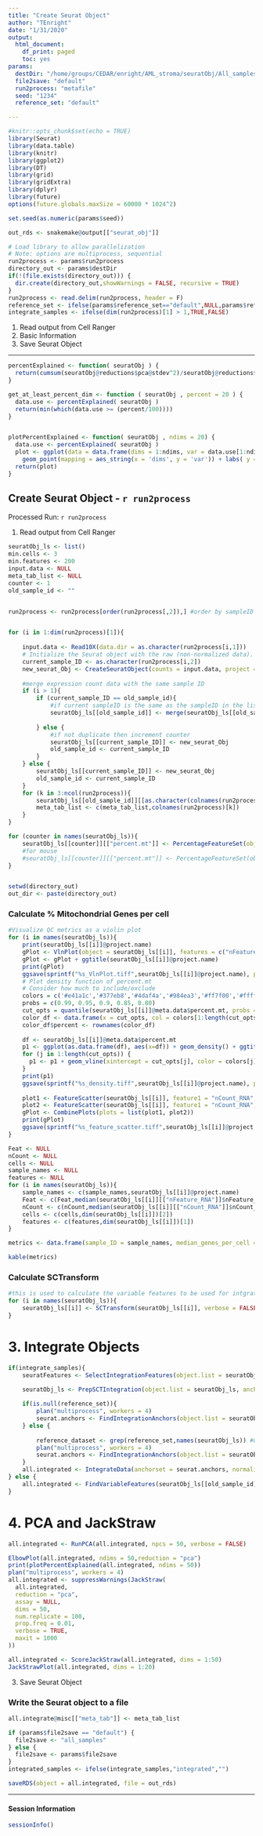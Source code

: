 ---
title: "Create Seurat Object"
author: "TEnright"
date: "1/31/2020"
output:
  html_document:
    df_print: paged
    toc: yes
params:
  destDir: "/home/groups/CEDAR/enright/AML_stroma/seuratObj/All_samples"
  file2save: "default"
  run2process: "metafile"
  seed: "1234"
  reference_set: "default"

---


```{r setup_libs, include=FALSE}
#knitr::opts_chunk$set(echo = TRUE)
library(Seurat)
library(data.table)
library(knitr)
library(ggplot2)
library(DT)
library(grid)
library(gridExtra)
library(dplyr)
library(future)
options(future.globals.maxSize = 60000 * 1024^2)

set.seed(as.numeric(params$seed))

out_rds <- snakemake@output[["seurat_obj"]]

# Load library to allow parallelization
# Note: options are multiprocess, sequential
run2process <- params$run2process
directory_out <- params$destDir
if(!(file.exists(directory_out))) {
  dir.create(directory_out,showWarnings = FALSE, recursive = TRUE)
}
run2process <- read.delim(run2process, header = F)
reference_set <- ifelse(params$reference_set=="default",NULL,params$reference_set)
integrate_samples <- ifelse(dim(run2process)[1] > 1,TRUE,FALSE)
```

1. Read output from Cell Ranger
2. Basic Information
3. Save Seurat Object



***

```{r functions, echo = F, eval = T, message = F}


percentExplained <- function( seuratObj ) {
  return(cumsum(seuratObj@reductions$pca@stdev^2)/seuratObj@reductions$pca@misc$total.variance)
}

get_at_least_percent_dim <- function ( seuratObj , percent = 20 ) {
  data.use <- percentExplained( seuratObj )
  return(min(which(data.use >= (percent/100))))  
}


plotPercentExplained <- function( seuratObj , ndims = 20) {
  data.use <- percentExplained( seuratObj )
  plot <- ggplot(data = data.frame(dims = 1:ndims, var = data.use[1:ndims])) +
    geom_point(mapping = aes_string(x = 'dims', y = 'var')) + labs( y = "% variance explained", x = "PC")
  return(plot)
}


```


## Create Seurat Object - `r run2process`


Processed Run:  `r run2process`   

1. Read output from Cell Ranger

```{r, load_10X, echo=FALSE, warning = F}
seuratObj_ls <- list()
min.cells <- 3
min.features <- 200
input.data <- NULL
meta_tab_list <- NULL
counter <- 1
old_sample_id <- ""


run2process <- run2process[order(run2process[,2]),] #order by sampleID


for (i in 1:dim(run2process)[1]){
	
	input.data <- Read10X(data.dir = as.character(run2process[i,1]))
	# Initialize the Seurat object with the raw (non-normalized data).
	current_sample_ID <- as.character(run2process[i,2])
	new_seurat_Obj <- CreateSeuratObject(counts = input.data, project = current_sample_ID, min.cells = min.cells, min.features = min.features)
	
	#merge expression count data with the same sample ID
	if (i > 1){
		if (current_sample_ID == old_sample_id){
			#if current sampleID is the same as the sampleID in the list then merge the objects
			seuratObj_ls[[old_sample_id]] <- merge(seuratObj_ls[[old_sample_id]],new_seurat_Obj, project = current_sample_ID)
			
		} else {
			#if not duplicate then increment counter
			seuratObj_ls[[current_sample_ID]] <- new_seurat_Obj
			old_sample_id <- current_sample_ID
		}
	} else {
		seuratObj_ls[[current_sample_ID]] <- new_seurat_Obj
		old_sample_id <- current_sample_ID
	}
	for (k in 3:ncol(run2process)){
		seuratObj_ls[[old_sample_id]][[as.character(colnames(run2process)[k])]] <- rep(as.character(run2process[i,k]),nrow(seuratObj_ls[[old_sample_id]]@meta.data))
		meta_tab_list <- c(meta_tab_list,colnames(run2process)[k])
	}
}

for (counter in names(seuratObj_ls)){	
	seuratObj_ls[[counter]][["percent.mt"]] <- PercentageFeatureSet(object = seuratObj_ls[[counter]], pattern = "^MT-")
	#for mouse
	#seuratObj_ls[[counter]][["percent.mt"]] <- PercentageFeatureSet(object = seuratObj_ls[[counter]], pattern = "^Mt-")
}


setwd(directory_out)
out_dir <- paste(directory_out)
```



### Calculate % Mitochondrial Genes per cell
```{r, calcMito, echo=FALSE}


#Visualize QC metrics as a violin plot
for (i in names(seuratObj_ls)){
	print(seuratObj_ls[[i]]@project.name)
	gPlot <- VlnPlot(object = seuratObj_ls[[i]], features = c("nFeature_RNA", "nCount_RNA", "percent.mt"), ncol = 3, pt.size = 0)
	gPlot <- gPlot + ggtitle(seuratObj_ls[[i]]@project.name)
	print(gPlot)
	ggsave(sprintf("%s_VlnPlot.tiff",seuratObj_ls[[i]]@project.name), plot = gPlot, path = out_dir)
	# Plot density function of percent.mt
	# Consider how much to include/exclude
	colors = c('#e41a1c','#377eb8','#4daf4a','#984ea3','#ff7f00','#ffff33','#a65628','#f781bf','#999999')
	probs = c(0.99, 0.95, 0.9, 0.85, 0.80)
	cut_opts = quantile(seuratObj_ls[[i]]@meta.data$percent.mt, probs = probs)
	color_df <- data.frame(x = cut_opts, col = colors[1:length(cut_opts)])
	color_df$percent <- rownames(color_df)
	
	df <- seuratObj_ls[[i]]@meta.data$percent.mt
	p1 <- ggplot(as.data.frame(df), aes(x=df)) + geom_density() + ggtitle(sprintf("Distribution of %% Mitochondrial Cells %s", seuratObj_ls[[i]]@project.name)) + xlab("percent mito")
	for (j in 1:length(cut_opts)) {
	  p1 <- p1 + geom_vline(xintercept = cut_opts[j], color = colors[j])
	}
	print(p1)
	ggsave(sprintf("%s_density.tiff",seuratObj_ls[[i]]@project.name), plot = p1, path = out_dir)
	
	plot1 <- FeatureScatter(seuratObj_ls[[i]], feature1 = "nCount_RNA", feature2 = "percent.mt", pt.size = 0)
	plot2 <- FeatureScatter(seuratObj_ls[[i]], feature1 = "nCount_RNA", feature2 = "nFeature_RNA", pt.size = 0)
	gPlot <- CombinePlots(plots = list(plot1, plot2))
	print(gPlot)
	ggsave(sprintf("%s_feature_scatter.tiff",seuratObj_ls[[i]]@project.name), plot = gPlot, path = out_dir, units = "cm", height = 10, width = 20 )
}
```


```{r echo = F, eval = T}

Feat <- NULL
nCount <- NULL
cells <- NULL
sample_names <- NULL
features <- NULL
for (i in names(seuratObj_ls)){
	sample_names <- c(sample_names,seuratObj_ls[[i]]@project.name)
	Feat <- c(Feat,median(seuratObj_ls[[i]][["nFeature_RNA"]]$nFeature_RNA))
	nCount <- c(nCount,median(seuratObj_ls[[i]][["nCount_RNA"]]$nCount_RNA))
	cells <- c(cells,dim(seuratObj_ls[[i]])[2])
	features <- c(features,dim(seuratObj_ls[[i]])[1])
}

metrics <- data.frame(sample_ID = sample_names, median_genes_per_cell = Feat, cell_count = cells, median_UMI_per_cell = nCount, features = features)

kable(metrics)
```


### Calculate SCTransform

```{r, scTx, warning=FALSE, echo=FALSE}

#this is used to calculate the variable features to be used for intgration
for (i in names(seuratObj_ls)){
	seuratObj_ls[[i]] <- SCTransform(seuratObj_ls[[i]], verbose = FALSE, return.only.var.genes = FALSE)
}
```


# 3. Integrate Objects

```{r integrate, message=FALSE, warning = F, echo = T, eval = T}

if(integrate_samples){
	seuratFeatures <- SelectIntegrationFeatures(object.list = seuratObj_ls, nfeatures = 10000)

	seuratObj_ls <- PrepSCTIntegration(object.list = seuratObj_ls, anchor.features = seuratFeatures, verbose = FALSE)
	
	if(is.null(reference_set)){
		plan("multiprocess", workers = 4)
		seurat.anchors <- FindIntegrationAnchors(object.list = seuratObj_ls, normalization.method = "SCT", anchor.features = seuratFeatures, verbose = FALSE)
	} else {
		
		reference_dataset <- grep(reference_set,names(seuratObj_ls)) #use if setting up a reference dataset(s)
		plan("multiprocess", workers = 4)
		seurat.anchors <- FindIntegrationAnchors(object.list = seuratObj_ls, normalization.method = "SCT", anchor.features = seuratFeatures, verbose = FALSE, reference = reference_dataset) # Add ", reference = reference_dataset" if useing reference_dataset
	}
	all.integrated <- IntegrateData(anchorset = seurat.anchors, normalization.method = "SCT", verbose = FALSE)
} else {
	all.integrated <- FindVariableFeatures(seuratObj_ls[[old_sample_id]], selection.method = "vst", nfeatures = 2000)
}
```

# 4. PCA and JackStraw

```{r echo = F, eval = T, warning = F}

all.integrated <- RunPCA(all.integrated, npcs = 50, verbose = FALSE)

ElbowPlot(all.integrated, ndims = 50,reduction = "pca")
print(plotPercentExplained(all.integrated, ndims = 50))
plan("multiprocess", workers = 4)
all.integrated <- suppressWarnings(JackStraw(
  all.integrated,
  reduction = "pca",
  assay = NULL,
  dims = 50,
  num.replicate = 100,
  prop.freq = 0.01,
  verbose = TRUE,
  maxit = 1000
))

all.integrated <- ScoreJackStraw(all.integrated, dims = 1:50)
JackStrawPlot(all.integrated, dims = 1:20)
```

3. Save Seurat Object

### Write the Seurat object to a file

```{r, saveObject, echo=FALSE}

all.integrate@misc[["meta_tab"]] <- meta_tab_list

if (params$file2save == "default") {
  file2save <- "all_samples"
} else {
  file2save <- params$file2save
}
integrated_samples <- ifelse(integrate_samples,"integrated","")

saveRDS(object = all.integrated, file = out_rds)

```






***
#### Session Information
```{r, echo=FALSE}
sessionInfo()
```



